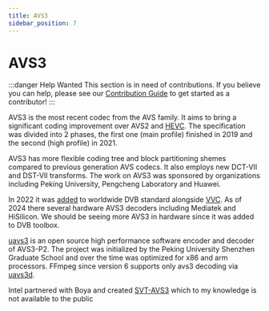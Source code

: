 ```yaml
---
title: AVS3
sidebar_position: 7
---
```


# AVS3

:::danger Help Wanted
This section is in need of contributions. If you believe you can help, please see our [Contribution Guide](../contribution-guide.mdx) to get started as a contributor!
:::

AVS3 is the most recent codec from the AVS family. It aims to bring a significant coding improvement over AVS2 and [HEVC](../video/HEVC.mdx). The specification was divided into 2 phases, the first one (main profile) finished in 2019 and the second (high profile) in 2021.

AVS3 has more flexible coding tree and block partitioning shemes compared to previous generation AVS codecs. It also employs new DCT-VII and DST-VII transforms. The work on AVS3 was sponsored by organizations including Peking University, Pengcheng Laboratory and Huawei.

In 2022 it was [added](https://dvb.org/news/dvb-test-content-for-vvc-and-avs3-codecs-now-available) to worldwide DVB standard alongside [VVC](../video/VVC.mdx). As of 2024 there several hardware AVS3 decoders including Mediatek and HiSilicon. We should be seeing more AVS3 in hardware since it was added to DVB toolbox.

[uavs3](https://github.com/uavs3) is an open source high performance software encoder and decoder of AVS3-P2. The project was initialized by the Peking University Shenzhen Graduate School and over the time was optimized for x86 and arm processors. FFmpeg since version 6 supports only avs3 decoding via [uavs3d](https://github.com/uavs3/uavs3d).

Intel partnered with Boya and created [SVT-AVS3](https://www.intel.com/content/www/us/en/developer/articles/technical/scalable-video-technology.html) which to my knowledge is not available to the public

